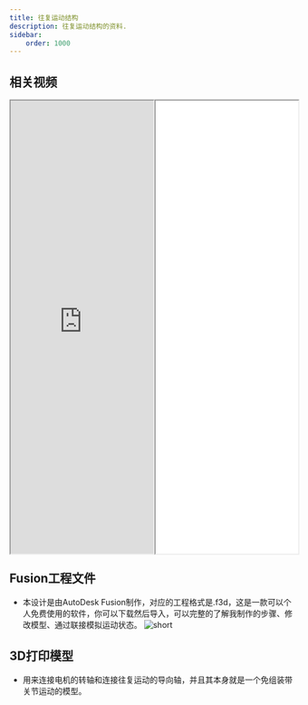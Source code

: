```yaml
---
title: 往复运动结构
description: 往复运动结构的资料.
sidebar:
    order: 1000
---
```



<script type="module" src="/scripts/model-viewer.min.js"></script>

## 相关视频
<div style="display:flex;width:100%;height:20vh">
  <iframe style="width:50%;height:100%" allow="fullscreen;"
    src="https://www.youtube.com/embed/FBC2ZbqyzIM">
  </iframe>
  <iframe style="width:50%;height:100%;margin-top:0px !important" src="//player.bilibili.com/player.html?isOutside=false&bvid=BV1rW42197UR" allowfullscreen="true"></iframe>
</div>

## Fusion工程文件

- 本设计是由AutoDesk Fusion制作，对应的工程格式是.f3d，这是一款可以个人免费使用的软件，你可以下载然后导入，可以完整的了解我制作的步骤、修改模型、通过联接模拟运动状态。
![short](/images/reciprocating.webp)

<CardGrid>
  <LinkCard title="F3D格式下载（Fusion）" href="/models/bbPOV-V v23.f3d" />
</CardGrid>

## 3D打印模型

- 用来连接电机的转轴和连接往复运动的导向轴，并且其本身就是一个免组装带关节运动的模型。

<div class="model-viewer-container">
    <model-viewer
        src="/models/bbPOV-V v22.glb"
        camera-orbit="0deg 75deg 50%"
        exposure="1.1"
        autoplay
        disable-pan
        shadow-intensity="1"
        shadow-softness="0"
        camera-controls
        touch-action="pan-y"
        auto-rotate
        auto-rotate-delay="0"
        rotation-per-second="-5deg"
    />
</div>
<CardGrid>
  <LinkCard title="STL格式下载（用于3D打印）" href="/models/bbPOV-V v22.stl" />
</CardGrid>